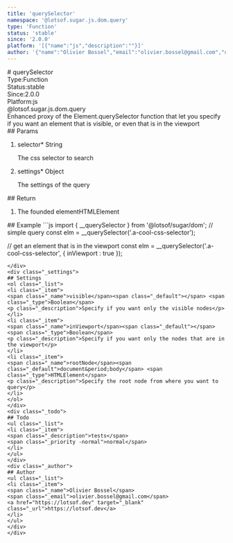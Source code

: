 ```yaml
---
title: 'querySelector'
namespace: '@lotsof.sugar.js.dom.query'
type: 'Function'
status: 'stable'
since: '2.0.0'
platform: '[{"name":"js","description":""}]'
author: '{"name":"Olivier Bossel","email":"olivier.bossel@gmail.com","url":"https://lotsof.dev"}'
---
```

<div class="docmap-mdx">
# querySelector
<div class="_metas">
<div class="_type"><span class="_type-label">Type:</span><span class="_type-value">Function</span></div>
<div class="_status"><span class="_status-label">Status:</span><span class="_status-value -stable">stable</span></div>
<div class="_since"><span class="_since-label">Since:</span><span class="_since-value">2.0.0</span></div>
<div class="_platform"><span class="_platform-label">Platform:</span><span class="_platform-value -js">js</span></div>
</div>
<div class="_namespace">@lotsof.sugar.js.dom.query</div>
<div class="_description">
Enhanced proxy of the Element.querySelector function that let you specify
if you want an element that is visible, or even that is in the viewport
</div>
<div class="_params">
## Params
<ol class="_list">
<li class="_item">
<span class="_name">selector<span class="_required">*</span></span><span class="_default"></span> <span class="_type">String</span>
<p class="_description">The css selector to search</p>
</li>
<li class="_item">
<span class="_name">settings<span class="_required">*</span></span><span class="_default"></span> <span class="_type">Object</span>
<p class="_description">The settings of the query</p>
</li>
</ol>
</div>
<div class="_return">
## Return
<ol class="_list">
<li class="_item">
<span class="_description">The founded element</span><span class="_default"></span><span class="_type">HTMLElement</span>
</li>
</ol>
</div>
<div class="_examples">
## Example
```js
import { __querySelector } from '@lotsof/sugar/dom';
// simple query
const elm = __querySelector('.a-cool-css-selector');

// get an element that is in the viewport
const elm = __querySelector('.a-cool-css-selector', {
		inViewport : true
});
```
</div>
<div class="_settings">
## Settings
<ol class="_list">
<li class="_item">
<span class="_name">visible</span><span class="_default"></span> <span class="_type">Boolean</span>
<p class="_description">Specify if you want only the visible nodes</p>
</li>
<li class="_item">
<span class="_name">inViewport</span><span class="_default"></span> <span class="_type">Boolean</span>
<p class="_description">Specify if you want only the nodes that are in the viewport</p>
</li>
<li class="_item">
<span class="_name">rootNode</span><span class="_default">document&period;body</span> <span class="_type">HTMLElement</span>
<p class="_description">Specify the root node from where you want to query</p>
</li>
</ol>
</div>
<div class="_todo">
## Todo
<ul class="_list">
<li class="_item">
<span class="_description">tests</span>
<span class="_priority -normal">normal</span>
</li>
</ul>
</div>
<div class="_author">
## Author
<ul class="_list">
<li class="_item">
<span class="_name">Olivier Bossel</span>
<span class="_email">olivier.bossel@gmail.com</span>
<a href="https://lotsof.dev" target="_blank" class="_url">https://lotsof.dev</a>
</li>
</ul>
</div>
</div>